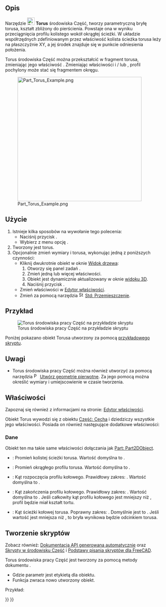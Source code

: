 <languages/>

{{Docnav/pl
|[[Part_Cone/pl|Stożek]]
|[[Part_Tube/pl|Rura]]
|[[Part_Workbench/pl|środowisko pracy Część]]
|IconL=Part_Cone.svg
|IconR=Part_Tube.svg
|IconC=Workbench_Part.svg
}}

{{GuiCommand/pl
|Name=Part Torus
|Name/pl=Część: Torus
|MenuLocation=Część  → Bryła pierwotna → Torus
|Workbenches=[[Part_Workbench/pl|Część]]
|SeeAlso=[[Part_Primitives/pl|Bryły pierwotne]]
}}

<span id="Description"></span>
==Opis==

Narzędzie [[Image:Part_Torus.svg|24px]] '''Torus''' środowiska Część, tworzy parametryczną bryłę torusa, kształt zbliżony do pierścienia. Powstaje ona w wyniku przeciągnięcia profilu kolistego wokół okrągłej ścieżki. W układzie współrzędnych zdefiniowanym przez właściwość {{PropertyData|Umiejscowienie}} kolista ścieżka torusa leży na płaszczyźnie XY, a jej środek znajduje się w punkcie odniesienia położenia.

Torus środowiska Część można przekształcić w fragment torusa, zmieniając jego właściwość {{PropertyData|Kąt3}}. Zmieniając właściwości {{PropertyData|Kąt1}} i / lub {{PropertyData|Kąt2}}, profil pochylony może stać się fragmentem okręgu.

[[Image:Part_Torus_Example.png|400px]]

<span id="Usage"></span>
==Użycie==

# Istnieje kilka sposobów na wywołanie tego polecenia:
#* Naciśnij przycisk {{Button|[[Image:Part_Torus.svg|16px]] [[Part_Torus/pl|Part Torus]]}}.
#* Wybierz z menu opcję {{MenuCommand|Część → Bryła pierwotna → [[Image:Part_Torus.svg|16px]] Torus}}.
# Tworzony jest torus.
# Opcjonalnie zmień wymiary i {{PropertyData|Umiejscowienie}} torusa, wykonując jedną z poniższych czynności:
#* Kliknij dwukrotnie obiekt w oknie [[Tree_view/pl|Widok drzewa]]:
#*# Otworzy się panel zadań {{MenuCommand|Geometric Primitives}}.
#*# Zmień jedną lub więcej właściwości.
#*# Obiekt jest dynamicznie aktualizowany w oknie [[3D_view|widoku 3D]].
#*# Naciśnij przycisk {{Button|OK}}.
#* Zmień właściwości w [[Property_editor/pl|Edytor właściwości]].
#* Zmień {{PropertyData|Umiejscowienie}} za pomocą narzędzia [[Image:Std_TransformManip.svg|16px]] [[Std_TransformManip/pl|Std: Przemieszczenie]].

<span id="Example"></span>
==Przykład==

[[Image:Part_Torus_Scripting_Example.png|thumb|Torus środowiska pracy Część na przykładzie skryptu]]

Poniżej pokazano obiekt Torusa utworzony za pomocą  [[#Tworzenie_skrypt.C3.B3w|przykładowego skryptu]].

<span id="Notes"></span>
==Uwagi==

* Torus środowiska pracy Część można również utworzyć za pomocą narzędzia [[Image:Part_Primitives.svg|16px]] [[Part_Primitives/pl|Utwórz geometrie pierwotne]]. Za jego pomocą można określić wymiary i umiejscowienie w czasie tworzenia.

<span id="Properties"></span>
==Właściwości==

Zapoznaj się również z informacjami na stronie: [[Property_editor/pl|Edytor właściwości]].

Obiekt Torus wywodzi się z obiektu [[Part_Feature/pl|Część: Cecha]] i dziedziczy wszystkie jego właściwości. Posiada on również następujące dodatkowe właściwości:

<span id="Data"></span>
===Dane===

{{TitleProperty|Dołączenie}}

Obiekt ten ma takie same właściwości dołączania jak [[Part_Part2DObject/pl#Dane|Part: Part2DObject]].

{{TitleProperty|Torus}}

* {{PropertyData|Promień1|długość}}: Promień kolistej ścieżki torusa. Wartość domyślna to {{Value|10mm}}.
* {{PropertyData|Promień2|długość}}: Promień okrągłego profilu torusa. Wartość domyślna to {{Value|2mm}}.
* {{PropertyData|Kąt 1|Kąt }}: Kąt rozpoczęcia profilu kołowego. Prawidłowy zakres: {{Value|-180° &lt;&#61; wartość &lt;&#61; 180°}}. Wartość domyślna to {{Value|-180°}}.
* {{PropertyData|Kąt 2|Kąt }}: Kąt zakończenia profilu kołowego. Prawidłowy zakres: {{Value|-180° &lt;&#61; wartość &lt;&#61; 180°}}. Wartość domyślna to {{Value|180°}}. Jeśli całkowity kąt profilu kołowego jest mniejszy niż {{Value|360°}}, profil będzie miał kształt tortu.
* {{PropertyData|Kąt 3|Kąt }}: Kąt ścieżki kołowej torusa. Poprawny zakres: {{Value|0° &lt; wartość &lt;&#61; 360°}}. Domyślnie jest to {{Value|360°}}. Jeśli wartość jest mniejsza niż {{Value|360°}}, to bryła wynikowa będzie odcinkiem torusa.

<span id="Scripting"></span>
==Tworzenie skryptów==

Zobacz również: [https://freecad.github.io/SourceDoc/ Dokumentacja API generowana automatycznie] oraz [[Part_scripting/pl|Skrypty w środowisku Część]] i [[FreeCAD_Scripting_Basics/pl|Podstawy pisania skryptów dla FreeCAD]].

Torus środowiska pracy Część jest tworzony za pomocą metody dokumentu {{incode|addObject()}}.

{{Code|code=
torus = FreeCAD.ActiveDocument.addObject("Part::Torus", "myTorus")
}}

* Gdzie parametr {{Incode|"myTorus"}} jest etykietą dla obiektu.
* Funkcja zwraca nowo utworzony obiekt.

Przykład:

{{Code|code=
import FreeCAD as App

doc = App.activeDocument()

torus = doc.addObject("Part::Torus", "myTorus")
torus.Radius1 = 20
torus.Radius2 = 10
torus.Angle1 = -90
torus.Angle2 = 45
torus.Angle3 = 270
torus.Placement = App.Placement(App.Vector(1, 2, 3), App.Rotation(30, 45, 10))

doc.recompute()
}}


{{Docnav/pl
|[[Part_Cone/pl|Stożek]]
|[[Part_Tube/pl|Rura]]
|[[Part_Workbench/pl|środowisko pracy Część]]
|IconL=Part_Cone.svg
|IconR=Part_Tube.svg
|IconC=Workbench_Part.svg
}}

{{Part_Tools_navi{{#translation:}}}}
{{Userdocnavi{{#translation:}}}}